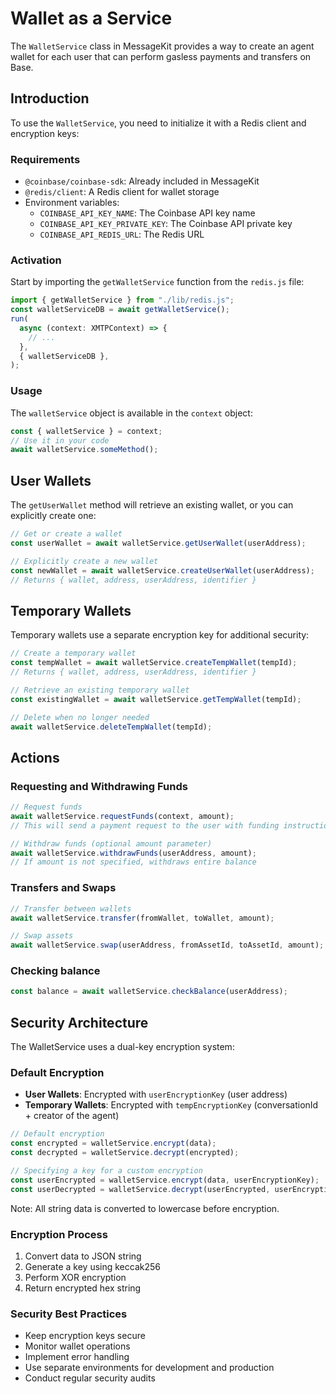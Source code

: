 # Wallet as a Service

The `WalletService` class in MessageKit provides a way to create an agent wallet for each user that can perform gasless payments and transfers on Base.

## Introduction

To use the `WalletService`, you need to initialize it with a Redis client and encryption keys:

### Requirements

- `@coinbase/coinbase-sdk`: Already included in MessageKit
- `@redis/client`: A Redis client for wallet storage
- Environment variables:
  - `COINBASE_API_KEY_NAME`: The Coinbase API key name
  - `COINBASE_API_KEY_PRIVATE_KEY`: The Coinbase API private key
  - `COINBASE_API_REDIS_URL`: The Redis URL

### Activation

Start by importing the `getWalletService` function from the `redis.js` file:

```typescript
import { getWalletService } from "./lib/redis.js";
const walletServiceDB = await getWalletService();
run(
  async (context: XMTPContext) => {
    // ...
  },
  { walletServiceDB },
);
```

### Usage

The `walletService` object is available in the `context` object:

```typescript
const { walletService } = context;
// Use it in your code
await walletService.someMethod();
```

## User Wallets

The `getUserWallet` method will retrieve an existing wallet, or you can explicitly create one:

```typescript
// Get or create a wallet
const userWallet = await walletService.getUserWallet(userAddress);

// Explicitly create a new wallet
const newWallet = await walletService.createUserWallet(userAddress);
// Returns { wallet, address, userAddress, identifier }
```

## Temporary Wallets

Temporary wallets use a separate encryption key for additional security:

```typescript
// Create a temporary wallet
const tempWallet = await walletService.createTempWallet(tempId);
// Returns { wallet, address, userAddress, identifier }

// Retrieve an existing temporary wallet
const existingWallet = await walletService.getTempWallet(tempId);

// Delete when no longer needed
await walletService.deleteTempWallet(tempId);
```

## Actions

### Requesting and Withdrawing Funds

```typescript
// Request funds
await walletService.requestFunds(context, amount);
// This will send a payment request to the user with funding instructions

// Withdraw funds (optional amount parameter)
await walletService.withdrawFunds(userAddress, amount);
// If amount is not specified, withdraws entire balance
```

### Transfers and Swaps

```typescript
// Transfer between wallets
await walletService.transfer(fromWallet, toWallet, amount);

// Swap assets
await walletService.swap(userAddress, fromAssetId, toAssetId, amount);
```

### Checking balance

```typescript
const balance = await walletService.checkBalance(userAddress);
```

## Security Architecture

The WalletService uses a dual-key encryption system:

### Default Encryption

- **User Wallets**: Encrypted with `userEncryptionKey` (user address)
- **Temporary Wallets**: Encrypted with `tempEncryptionKey` (conversationId + creator of the agent)

```typescript
// Default encryption
const encrypted = walletService.encrypt(data);
const decrypted = walletService.decrypt(encrypted);

// Specifying a key for a custom encryption
const userEncrypted = walletService.encrypt(data, userEncryptionKey);
const userDecrypted = walletService.decrypt(userEncrypted, userEncryptionKey);
```

Note: All string data is converted to lowercase before encryption.

### Encryption Process

1. Convert data to JSON string
2. Generate a key using keccak256
3. Perform XOR encryption
4. Return encrypted hex string

### Security Best Practices

- Keep encryption keys secure
- Monitor wallet operations
- Implement error handling
- Use separate environments for development and production
- Conduct regular security audits
